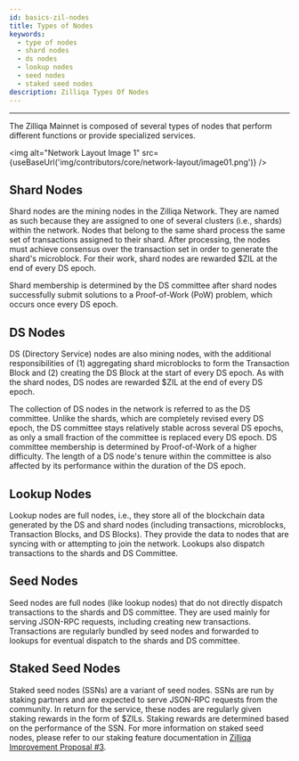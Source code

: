 ```yaml
---
id: basics-zil-nodes
title: Types of Nodes
keywords:
  - type of nodes
  - shard nodes
  - ds nodes
  - lookup nodes
  - seed nodes
  - staked seed nodes
description: Zilliqa Types Of Nodes
---
```


---


The Zilliqa Mainnet is composed of several types of nodes that perform different functions or provide specialized services.

<img
  alt="Network Layout Image 1"
  src={useBaseUrl('img/contributors/core/network-layout/image01.png')}
/>

## Shard Nodes

Shard nodes are the mining nodes in the Zilliqa Network. They are named as such because they are assigned to one of several clusters (i.e., shards) within the network. Nodes that belong to the same shard process the same set of transactions assigned to their shard. After processing, the nodes must achieve consensus over the transaction set in order to generate the shard's microblock. For their work, shard nodes are rewarded $ZIL at the end of every DS epoch.

Shard membership is determined by the DS committee after shard nodes successfully submit solutions to a Proof-of-Work (PoW) problem, which occurs once every DS epoch.

## DS Nodes

DS (Directory Service) nodes are also mining nodes, with the additional responsibilities of (1) aggregating shard microblocks to form the Transaction Block and (2) creating the DS Block at the start of every DS epoch. As with the shard nodes, DS nodes are rewarded $ZIL at the end of every DS epoch.

The collection of DS nodes in the network is referred to as the DS committee. Unlike the shards, which are completely revised every DS epoch, the DS committee stays relatively stable across several DS epochs, as only a small fraction of the committee is replaced every DS epoch. DS committee membership is determined by Proof-of-Work of a higher difficulty. The length of a DS node's tenure within the committee is also affected by its performance within the duration of the DS epoch.

## Lookup Nodes

Lookup nodes are full nodes, i.e., they store all of the blockchain data generated by the DS and shard nodes (including transactions, microblocks, Transaction Blocks, and DS Blocks). They provide the data to nodes that are syncing with or attempting to join the network. Lookups also dispatch transactions to the shards and DS Committee.

## Seed Nodes

Seed nodes are full nodes (like lookup nodes) that do not directly dispatch transactions to the shards and DS committee. They are used mainly for serving JSON-RPC requests, including creating new transactions. Transactions are regularly bundled by seed nodes and forwarded to lookups for eventual dispatch to the shards and DS committee.

## Staked Seed Nodes

Staked seed nodes (SSNs) are a variant of seed nodes. SSNs are run by staking partners and are expected to serve JSON-RPC requests from the community. In return for the service, these nodes are regularly given staking rewards in the form of $ZILs. Staking rewards are determined based on the performance of the SSN. For more information on staked seed nodes, please refer to our staking feature documentation in [Zilliqa Improvement Proposal #3](https://github.com/Zilliqa/ZIP/blob/master/zips/zip-3.md).
